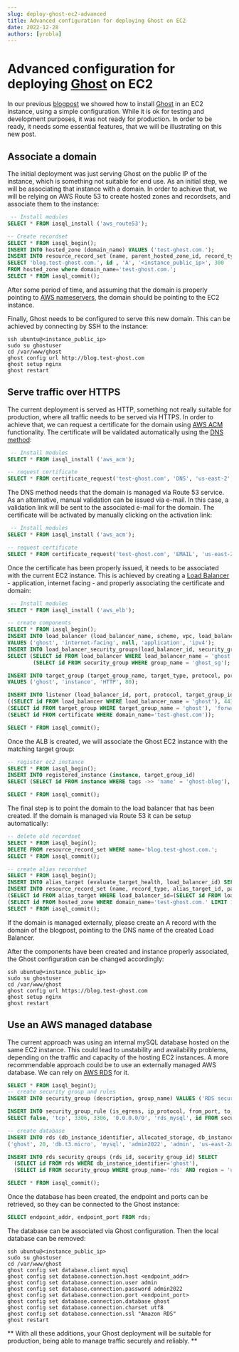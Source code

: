 ```yaml
---
slug: deploy-ghost-ec2-advanced
title: Advanced configuration for deploying Ghost on EC2
date: 2022-12-28
authors: [yrobla]
---
```


# Advanced configuration for deploying <a href="https://ghost.org/">Ghost</a> on EC2

In our previous <a href="https://iasql.com/blog/deploy-ghost-ec2/">blogpost</a> we showed how to install <a href="https://ghost.org/">Ghost</a> in an EC2 instance, using a simple configuration. While it is ok
for testing and development purposes, it was not ready for production. In order to be ready, it needs some essential features, that we will be illustrating on this new post.

## Associate a domain

The initial deployment was just serving Ghost on the public IP of the instance, which is something not suitable for end use. As an initial step, we will be associating that instance with a domain.
In order to achieve that, we will be relying on AWS Route 53 to create hosted zones and recordsets, and associate them to the instance:

```sql TheButton[Generate A record for domain]="Generate A record for domain"
 -- Install modules
SELECT * FROM iasql_install ('aws_route53');

-- Create recordset
SELECT * FROM iasql_begin();
INSERT INTO hosted_zone (domain_name) VALUES ('test-ghost.com.');
INSERT INTO resource_record_set (name, parent_hosted_zone_id, record_type, record, ttl) 
SELECT 'blog.test-ghost.com.', id , 'A', '<instance_public_ip>', 300
FROM hosted_zone where domain_name='test-ghost.com.';
SELECT * FROM iasql_commit();
```

After some period of time, and assuming that the domain is properly pointing to <a href="https://docs.aws.amazon.com/Route53/latest/DeveloperGuide/migrate-dns-domain-in-use.html#migrate-dns-change-name-servers-with-provider">AWS nameservers</a>,
the domain should be pointing to the EC2 instance.

Finally, Ghost needs to be configured to serve this new domain. This can be achieved by connecting by SSH to the instance:

```console
ssh ubuntu@<instance_public_ip>
sudo su ghostuser
cd /var/www/ghost
ghost config url http://blog.test-ghost.com
ghost setup nginx
ghost restart
```

## Serve traffic over HTTPS

The current deployment is served as HTTP, something not really suitable for production, where all traffic needs to be served via HTTPS. In order to achieve that, we can request a certificate for the
domain using <a href="https://aws.amazon.com/certificate-manager">AWS ACM</a> functionality. The certificate will be validated automatically using the <a href="https://docs.aws.amazon.com/acm/latest/userguide/dns-validation.html">DNS method</a>:

```sql TheButton[Request certificate and validate via DNS]="Request certificate and validate via DNS"
 -- Install modules
SELECT * FROM iasql_install ('aws_acm');

-- request certificate
SELECT * FROM certificate_request('test-ghost.com', 'DNS', 'us-east-2', '');
```

The DNS method needs that the domain is managed via Route 53 service. As an alternative, manual validation can be issued via e-mail. In this case, a validation link will be sent to the associated e-mail for the domain. The certificate will be activated
by manually clicking on the activation link:

```sql TheButton[Request certificate and validate via email]="Request certificate and validate via email"
 -- Install modules
SELECT * FROM iasql_install ('aws_acm');

-- request certificate
SELECT * FROM certificate_request('test-ghost.com', 'EMAIL', 'us-east-2', '');
```

Once the certificate has been properly issued, it needs to be associated with the current EC2 instance. This is achieved by creating a
<a href="https://aws.amazon.com/elasticloadbalancing/">Load Balancer</a> - application, internet facing - and properly associating the certificate and domain:

```sql TheButton[Create Load Balancer]="Create Load Balancer"
 -- Install modules
SELECT * FROM iasql_install ('aws_elb');

-- create components
SELECT * FROM iasql_begin();
INSERT INTO load_balancer (load_balancer_name, scheme, vpc, load_balancer_type, ip_address_type)
VALUES ('ghost', 'internet-facing', null, 'application', 'ipv4');
INSERT INTO load_balancer_security_groups(load_balancer_id, security_group_id)
SELECT (SELECT id FROM load_balancer WHERE load_balancer_name = 'ghost'),
        (SELECT id FROM security_group WHERE group_name = 'ghost_sg');

INSERT INTO target_group (target_group_name, target_type, protocol, port)
VALUES ('ghost', 'instance', 'HTTP', 80);

INSERT INTO listener (load_balancer_id, port, protocol, target_group_id, action_type, certificate_id) VALUES
((SELECT id FROM load_balancer WHERE load_balancer_name = 'ghost'), 443, 'HTTPS',
(SELECT id FROM target_group WHERE target_group_name = 'ghost'), 'forward',
(SELECT id FROM certificate WHERE domain_name='test-ghost.com'));

SELECT * FROM iasql_commit();
```

Once the ALB is created, we will associate the Ghost EC2 instance with the matching target group:

```sql TheButton[Associate instance to target group]="Associate instance to target group"
-- register ec2 instance
SELECT * FROM iasql_begin();
INSERT INTO registered_instance (instance, target_group_id)
SELECT (SELECT id FROM instance WHERE tags ->> 'name' = 'ghost-blog'), (SELECT id FROM target_group WHERE target_group_name = 'ghost');

SELECT * FROM iasql_commit();
```

The final step is to point the domain to the load balancer that has been created. If the domain is managed via Route 53 it
can be setup automatically:

```sql TheButton[Delete old recordset]="Delete old recordset"
-- delete old recordset
SELECT * FROM iasql_begin();
DELETE FROM resource_record_set WHERE name='blog.test-ghost.com.';
SELECT * FROM iasql_commit();
```

```sql TheButton[Create recordset]="Create recordset"
-- create alias recordset
SELECT * FROM iasql_begin();
INSERT INTO alias_target (evaluate_target_health, load_balancer_id) SELECT true, id FROM load_balancer WHERE load_balancer_name='ghost' LIMIT 1;
INSERT INTO resource_record_set (name, record_type, alias_target_id, parent_hosted_zone_id) VALUES ('blog.test-ghost.com.', 'A',
(SELECT id FROM alias_target WHERE load_balancer_id=(SELECT id FROM load_balancer WHERE load_balancer_name='ghost') LIMIT 1),
(SELECT id FROM hosted_zone WHERE domain_name='test-ghost.com.' LIMIT 1));
SELECT * FROM iasql_commit();
```

If the domain is managed externally, please create an A record with the domain of the blogpost, pointing to the DNS name of the created Load Balancer.

After the components have been created and instance properly associated, the Ghost configuration can be changed accordingly:

```console
ssh ubuntu@<instance_public_ip>
sudo su ghostuser
cd /var/www/ghost
ghost config url https://blog.test-ghost.com
ghost setup nginx
ghost restart
```

## Use an AWS managed database

The current approach was using an internal mySQL database hosted on the same EC2 instance. This could lead to unstability and availability problems,
depending on the traffic and capacity of the hosting EC2 instances. A more recommendable approach could be to use an externally
managed AWS database. We can rely on <a href="https://aws.amazon.com/rds/">AWS RDS</a> for it.

```sql TheButton[Create database]="Create database"
SELECT * FROM iasql_begin();
-- create security group and rules
INSERT INTO security_group (description, group_name) VALUES ('RDS security Group', 'rds');

INSERT INTO security_group_rule (is_egress, ip_protocol, from_port, to_port, cidr_ipv4, description, security_group_id)
SELECT false, 'tcp', 3306, 3306, '0.0.0.0/0', 'rds_mysql', id FROM security_group WHERE group_name = 'rds';

-- create database
INSERT INTO rds (db_instance_identifier, allocated_storage, db_instance_class, engine, master_user_password, master_username, availability_zone) VALUES
('ghost', 20, 'db.t3.micro', 'mysql', 'admin2022', 'admin', 'us-east-2a');

INSERT INTO rds_security_groups (rds_id, security_group_id) SELECT
  (SELECT id FROM rds WHERE db_instance_identifier='ghost'),
  (SELECT id FROM security_group WHERE group_name='rds' AND region = 'us-east-2');

SELECT * FROM iasql_commit();
```

Once the database has been created, the endpoint and ports can be retrieved, so they can be connected to the Ghost instance:

```sql TheButton[Retrieve database details]="Retrieve database details"
SELECT endpoint_addr, endpoint_port FROM rds;
```

The database can be associated via Ghost configuration. Then the local database can be removed:

```console
ssh ubuntu@<instance_public_ip>
sudo su ghostuser
cd /var/www/ghost
ghost config set database.client mysql
ghost config set database.connection.host <endpoint_addr>
ghost config set database.connection.user admin
ghost config set database.connection.password admin2022
ghost config set database.connection.port <endpoint_port>
ghost config set database.connection.database ghost
ghost config set database.connection.charset utf8
ghost config set database.connection.ssl "Amazon RDS"
ghost restart
```

** With all these additions, your Ghost deployment will be suitable for production, being able to manage traffic securely and reliably. **
